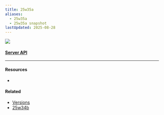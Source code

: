 ```yaml
---
title: 25w35a
aliases:
  - 25w35a
  - 25w35a snapshot
lastUpdated: 2025-08-28
---
```



![](https://minecraft.wiki/images/thumb/25w35a.jpg/1024px-25w35a.jpg)

<Yb src="https://youtube.com/embed/SiQESnoyoCQ" />

#### [Server API](/serverapi)

---

#### Resources

- <Wiki src="https://minecraft.wiki/w/Java_Edition_25w35a" />

#### Related

- [Versions](/versions)
- [25w34b](/25w34b)